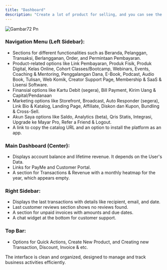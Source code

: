 ```yaml
---
title: "Dashboard"
description: "Create a lot of product for selling, and you can see the Revenue by Grapichal in Dashboard Mayar"
---
```


![Gambar72 Pn](/images/gambar72.png)

### Navigation Menu (Left Sidebar):

- Sections for different functionalities such as Beranda, Pelanggan, Transaksi, Berlangganan, Order, and Permintaan Pembayaran.
- Product-related options like Link Pembayaran, Produk Fisik, Produk Digital, Kelas Online, Cohort Classes/Bootcamp, Webinars, Events, Coaching & Mentoring, Penggalangan Dana, E-Book, Podcast, Audio Book, Tulisan, Web Komik, Creator Support Page, Membership & SaaS & Lisensi Software.
- Finansial options like Kartu Debit (segera), Bill Payment, Kirim Uang & Capital/Pendanaan
- Marketing options like Storefront, Broadcast, Auto Responder (segera), Link Bio & Katalog, Landing Page, Affiliate, Diskon dan Kupon, Bundling & Cross-Sell.
- Akun Saya options like Saldo, Analytics (beta), Qris Statis, Integrasi, Upgrade ke Mayar Pro, Refer a Friend & Logout.
- A link to copy the catalog URL and an option to install the platform as an app.

### Main Dashboard (Center):

- Displays account balance and lifetime revenue. It depends on the User's Data.
- Links for PayMe and Customer Portal.
- A section for Transactions & Revenue with a monthly heatmap for the year, which appears empty.

### Right Sidebar:

- Displays the last transactions with details like recipient, email, and date.
- Last customer reviews section shows no reviews found.
- A section for unpaid invoices with amounts and due dates.
- A chat widget at the bottom for customer support.

### Top Bar:

- Options for Quick Actions, Create New Product, and Creating new Transaction, Discount, Invoice & etc.

The interface is clean and organized, designed to manage and track business activities efficiently.